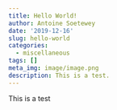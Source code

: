 ```yaml
---
title: Hello World!
author: Antoine Soetewey
date: '2019-12-16'
slug: hello-world
categories:
  - miscellaneous
tags: []
meta_img: image/image.png
description: This is a test.
---
```


This is a test
